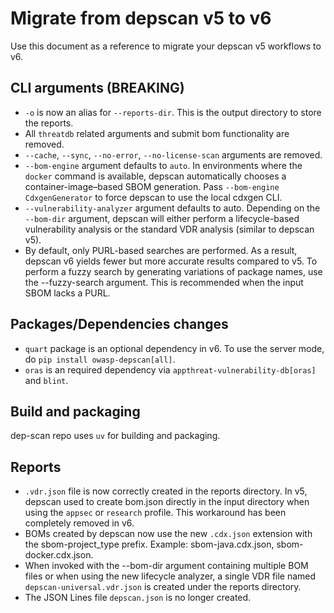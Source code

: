 # Migrate from depscan v5 to v6

Use this document as a reference to migrate your depscan v5 workflows to v6.

## CLI arguments (BREAKING)

- `-o` is now an alias for `--reports-dir`. This is the output directory to store the reports.
- All `threatdb` related arguments and submit bom functionality are removed.
- `--cache`, `--sync`, `--no-error`, `--no-license-scan` arguments are removed.
- `--bom-engine` argument defaults to `auto`. In environments where the `docker` command is available, depscan automatically chooses a container-image–based SBOM generation. Pass `--bom-engine CdxgenGenerator` to force depscan to use the local cdxgen CLI.
- `--vulnerability-analyzer` argument defaults to auto. Depending on the `--bom-dir` argument, depscan will either perform a lifecycle-based vulnerability analysis or the standard VDR analysis (similar to depscan v5).
- By default, only PURL-based searches are performed. As a result, depscan v6 yields fewer but more accurate results compared to v5. To perform a fuzzy search by generating variations of package names, use the --fuzzy-search argument. This is recommended when the input SBOM lacks a PURL.

## Packages/Dependencies changes

- `quart` package is an optional dependency in v6. To use the server mode, do `pip install owasp-depscan[all]`.
- `oras` is an required dependency via `appthreat-vulnerability-db[oras]` and `blint`.

## Build and packaging

dep-scan repo uses `uv` for building and packaging.

## Reports

- `.vdr.json` file is now correctly created in the reports directory. In v5, depscan used to create bom.json directly in the input directory when using the `appsec` or `research` profile. This workaround has been completely removed in v6.
- BOMs created by depscan now use the new `.cdx.json` extension with the sbom-project_type prefix. Example: sbom-java.cdx.json, sbom-docker.cdx.json.
- When invoked with the --bom-dir argument containing multiple BOM files or when using the new lifecycle analyzer, a single VDR file named `depscan-universal.vdr.json` is created under the reports directory.
- The JSON Lines file `depscan.json` is no longer created.
